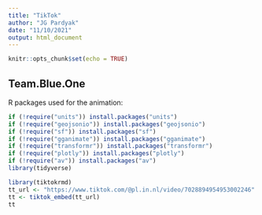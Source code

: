 ```yaml
---
title: "TikTok"
author: "JG Pardyak"
date: "11/10/2021"
output: html_document
---
```


```r
knitr::opts_chunk$set(echo = TRUE)
```

## Team.Blue.One

R packages used for the animation: 

```r
if (!require("units")) install.packages("units")
if (!require("geojsonio")) install.packages("geojsonio")
if (!require("sf")) install.packages("sf")
if (!require("gganimate")) install.packages("gganimate")
if (!require("transformr")) install.packages("transformr")
if (!require("plotly")) install.packages("plotly")
if (!require("av")) install.packages("av")
library(tidyverse)
```


```r
library(tiktokrmd)
tt_url <- "https://www.tiktok.com/@pl.in.nl/video/7028894954953002246"
tt <- tiktok_embed(tt_url)
tt
```
